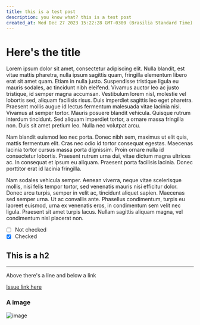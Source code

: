 ```yaml
---
title: this is a test post
description: you know what? this is a test post
created_at: Wed Dec 27 2023 15:22:28 GMT-0300 (Brasilia Standard Time)
---
```


# Here's the title

Lorem ipsum dolor sit amet, consectetur adipiscing elit. Nulla blandit, est vitae mattis pharetra, nulla ipsum sagittis quam, fringilla elementum libero erat sit amet quam. Etiam in nulla justo. Suspendisse tristique ligula eu mauris sodales, ac tincidunt nibh eleifend. Vivamus auctor leo ac justo tristique, id semper magna accumsan. Vestibulum lorem nisl, molestie vel lobortis sed, aliquam facilisis risus. Duis imperdiet sagittis leo eget pharetra. Praesent mollis augue id lectus fermentum malesuada vitae lacinia nisi. Vivamus at semper tortor. Mauris posuere blandit vehicula. Quisque rutrum interdum tincidunt. Sed aliquam imperdiet tortor, a ornare massa fringilla non. Duis sit amet pretium leo. Nulla nec volutpat arcu.

Nam blandit euismod leo nec porta. Donec nibh sem, maximus ut elit quis, mattis fermentum elit. Cras nec odio id tortor consequat egestas. Maecenas lacinia tortor cursus massa porta dignissim. Proin ornare nulla id consectetur lobortis. Praesent rutrum urna dui, vitae dictum magna ultrices ac. In consequat et ipsum eu aliquam. Praesent porta facilisis lacinia. Donec porttitor erat id lacinia fringilla.

Nam sodales vehicula semper. Aenean viverra, neque vitae scelerisque mollis, nisi felis tempor tortor, sed venenatis mauris nisi efficitur dolor. Donec arcu turpis, semper in velit ac, tincidunt aliquet sapien. Maecenas sed semper urna. Ut ac convallis ante. Phasellus condimentum, turpis eu laoreet euismod, urna ex venenatis eros, in condimentum sem velit nec ligula. Praesent sit amet turpis lacus. Nullam sagittis aliquam magna, vel condimentum nisl placerat non.

- [ ] Not checked
- [x] Checked

## This is a h2

---

Above there's a line and below a link

[Issue link here](https://github.com/davyd-souza/dicebugging/issues/1)

### A image

![image](https://github.com/davyd-souza/dicebugging/assets/54182110/72ab71cc-483f-4f91-a856-d002680ab720)
